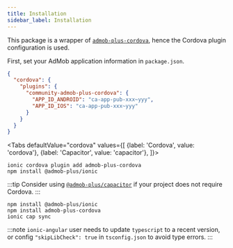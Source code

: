 ```yaml
---
title: Installation
sidebar_label: Installation
---
```



This package is a wrapper of [`admob-plus-cordova`](/docs/cordova), hence the Cordova plugin configuration is used.

First, set your AdMob application information in `package.json`.

```json title="package.json" {4-7}
{
  "cordova": {
    "plugins": {
      "community-admob-plus-cordova": {
        "APP_ID_ANDROID": "ca-app-pub-xxx~yyy",
        "APP_ID_IOS": "ca-app-pub-xxx~yyy"
      }
    }
  }
}
```

<Tabs
  defaultValue="cordova"
  values={[
    {label: 'Cordova', value: 'cordova'},
    {label: 'Capacitor', value: 'capacitor'},
  ]}>
  <TabItem value="cordova">

```shell
ionic cordova plugin add admob-plus-cordova
npm install @admob-plus/ionic
```

:::tip
Consider using [`@admob-plus/capacitor`](/docs/capacitor) if your project does not require Cordova.
:::
</TabItem>
  <TabItem value="capacitor">

```shell
npm install @admob-plus/ionic
npm install admob-plus-cordova
ionic cap sync
```
  </TabItem>
</Tabs>

:::note
`ionic-angular` user needs to update `typescript` to a recent version, or config `"skipLibCheck": true` in `tsconfig.json` to avoid type errors.
:::
